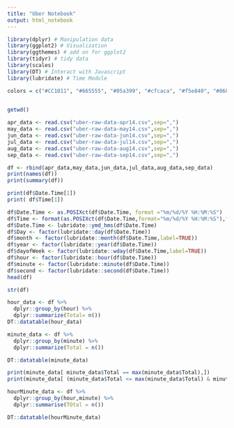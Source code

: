 ```yaml
---
title: "Uber Notebook"
output: html_notebook
---
```


```r
library(dplyr) # Manipulation data
library(ggplot2) # Visualization
library(ggthemes) # add on for ggplot2
library(tidyr) # tidy data
library(scales)
library(DT) # Interact with Javascript
library(lubridate) # Time Module

colors = c("#CC1011", "#665555", "#05a399", "#cfcaca", "#f5e840", "#0683c9", "#e075b0")
          
```

```r

getwd()
```



```r

apr_data <- read.csv("uber-raw-data-apr14.csv",sep=",")
may_data <- read.csv("uber-raw-data-may14.csv",sep=",")
jun_data <- read.csv("uber-raw-data-jun14.csv",sep=",")
jul_data <- read.csv("uber-raw-data-jul14.csv",sep=",")
aug_data <- read.csv("uber-raw-data-aug14.csv",sep=",")
sep_data <- read.csv("uber-raw-data-sep14.csv",sep=",")

```
```r

df <- rbind(apr_data,may_data,jun_data,jul_data,aug_data,sep_data)
print(names(df))
print(summary(df))

print(df$Date.Time[1])
print( df$Time[1])
```
```r
df$Date.Time <- as.POSIXct(df$Date.Time, format ="%m/%d/%Y %H:%M:%S")
df$Time <- format(as.POSIXct(df$Date.Time,format="%m/%d/%Y %H:%M:%S"),format="%H:%M:%S")
df$Date.Time <- lubridate::ymd_hms(df$Date.Time)
df$Day <- factor(lubridate::day(df$Date.Time))
df$month <- factor(lubridate::month(df$Date.Time,label=TRUE))
df$year <- factor(lubridate::year(df$Date.Time))
df$dayofWeek <- factor(lubridate::wday(df$Date.Time,label=TRUE))
df$hour <- factor(lubridate::hour(df$Date.Time))
df$minute <- factor(lubridate::minute(df$Date.Time))
df$second <- factor(lubridate::second(df$Date.Time))
head(df)
```
```r
str(df)
```
```r

hour_data <- df %>%
  dplyr::group_by(hour) %>%
  dplyr::summarize(Total= n())
DT::datatable(hour_data)
```
```r
minute_data <- df %>%
  dplyr::group_by(minute) %>%
  dplyr::summarize(Total = n())

DT::datatable(minute_data)

```

```r

print(minute_data[ minute_data$Total == max(minute_data$Total),])
print(minute_data[ (minute_data$Total <= max(minute_data$Total) & minute_data$Total >=76500),names(minute_data)][1:10,])


```

```r
hourMinute_data <- df %>%
  dplyr::group_by(hour,minute) %>%
  dplyr::summarise(TOtal = n())

DT::datatable(hourMinute_data)



```